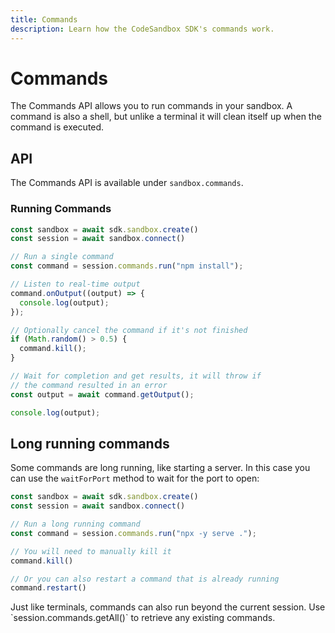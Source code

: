 ```yaml
---
title: Commands
description: Learn how the CodeSandbox SDK's commands work.
---
```



# Commands

The Commands API allows you to run commands in your sandbox. A command is also a shell, but unlike a terminal it will clean itself up when the command is executed.

## API

The Commands API is available under `sandbox.commands`.

### Running Commands

```ts
const sandbox = await sdk.sandbox.create()
const session = await sandbox.connect()

// Run a single command
const command = session.commands.run("npm install");

// Listen to real-time output
command.onOutput((output) => {
  console.log(output);
});

// Optionally cancel the command if it's not finished
if (Math.random() > 0.5) {
  command.kill();
}

// Wait for completion and get results, it will throw if
// the command resulted in an error
const output = await command.getOutput();

console.log(output);
```

## Long running commands

Some commands are long running, like starting a server. In this case you can use the `waitForPort` method to wait for the port to open:

```ts
const sandbox = await sdk.sandbox.create()
const session = await sandbox.connect()

// Run a long running command
const command = session.commands.run("npx -y serve .");

// You will need to manually kill it
command.kill()

// Or you can also restart a command that is already running
command.restart()
```

<Callout>
Just like terminals, commands can also run beyond the current session. Use `session.commands.getAll()` to retrieve any existing commands.
</Callout>
